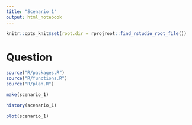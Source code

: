 ```yaml
---
title: "Scenario 1"
output: html_notebook
---
```


```r
knitr::opts_knit$set(root.dir = rprojroot::find_rstudio_root_file())
```

# Question

```r
source("R/packages.R")
source("R/functions.R")
source("R/plan.R")
```

```r
make(scenario_1)
```

```r
history(scenario_1)
```

```r
plot(scenario_1)
```

